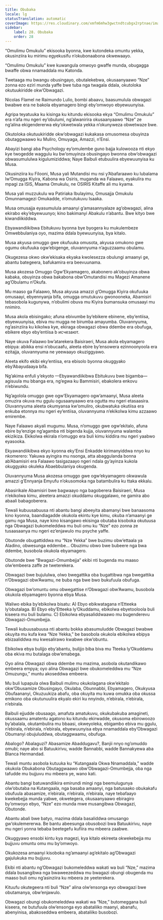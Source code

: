 ```yaml
---
title: Obubaka
locale: lg
statusTranslation: automatic
coverImage: https://res.cloudinary.com/xmfm6mhw3gwctndtcubgx2rptnae/image/upload/v1740468922/small_cover_tratado_de_psicologia_revolucionaria_a4c0dca4e0.webp
sidebar:
    label: 28. Obubaka
    order: 28
---
```

“Omulimu Omukulu” ekisooka byonna, kwe kutondeka omuntu yekka, okusinziira ku mirimu egyekusifu n’okubonaabona okwewaayo.

“Omulimu Omukulu” kwe kuwangula omwoyo gwaffe munda, obugagga bwaffe obwa nnamaddala mu Katonda.

Twetaaga mu bwangu obusingayo, obutalekebwa, okusaanyaawo “Nze” zonna ezo eziri munda yaffe bwe tuba nga twagala ddala, okutoloka okutuukiridde okw’Obwagazi.

Nicolas Flamel ne Raimundo Lulio, bombi abaavu, baasumulula obwagazi bwabwe era ne bakola ebyamagero bingi eby’omwoyo ebyewuunyisa.

Agripa teyatuuka ku kisinga ku kitundu ekisooka ekya “Omulimu Omukulu” era n’afa mu ngeri ey’obulumi, ng’alwanirira okusaanyaawo “Nze” ze ng’alina ekigendererwa eky’okwetwala yekka n’okunyweza obwetwaze bwe.

Okutoloka okutuukiridde okw’obwagazi kukakasa omusomesa obuyinza obutaggwaawo ku Muliro, Omuyaga, Amazzi, n’Ensi.

Abayizi bangi aba Psychology ey’omulembe guno bajja kulowooza nti ekyo kye twogedde waggulu ku bw’omuyinza obusingayo bwonna obw’obwagazi obwasumululwa kigulumiziddwa; Naye Baibuli etubuulira ebyewuunyisa ku Musa.

Okusinziira ku Filooni, Musa yali Mutandisi mu nsi y’Abafaraawo ku lubalama lw’Omugga Kiyira, Kabona wa Osiris, muganda wa Falaawo, eyakulira mu mpagi za ISIS, Maama Omukulu, ne OSIRIS Kitaffe ali mu kyama.

Musa yali muzzukulu wa Patiriaka Ibulayimu, Omusajja Omukulu Omunnamagezi Omukadde, n’omutukuvu Isaaka.

Musa omusajja eyasumulula amaanyi g’amasannyalaze ag’obwagazi, alina ekirabo eky’ebyewuunyo; kino bakimanyi Abakulu n’abantu. Bwe kityo bwe kiwandiikiddwa.

Ebyawandiikibwa Ebitukuvu byonna bye byogera ku mukulembeze Omwebbulaniya oyo, mazima ddala byewuunyisa, bya kitalo.

Musa akyusa omuggo gwe okufuuka omusota, akyusa omukono gwe ogumu okufuuka ogw’ebigenge, oluvannyuma n’aguzzaamu obulamu.

Okugezesa okwo okw’ekisaka ekyaka kwolesezza obulungi amaanyi ge, abantu bategeera, bafukamira era beevuunama.

Musa akozesa Omuggo Ogw’Ekyamagero, akabonero ak’obuyinza obwa kabaka, obuyinza obwa bakabona obw’Omutandisi mu Magezi Amanene ag’Obulamu n’Okufa.

Mu maaso ga Falaawo, Musa akyusa amazzi g’Omugga Kiyira okufuuka omusaayi, ebyennyanja bifa, omugga omutukuvu gwonooneka, Abamisiri tebasobola kugunywa, n’obulimi obuva mu Kiyira bumansuka omusaayi mu nnimiro.

Musa akola ebisingako; afuna ebivumbe by’ebikere ebinene, eby’entiisa, ebyewuunyisa, ebiva mu mugga ne birumba amayumba. Oluvannyuma, ng’asinziira ku kikolwa kye, ekiraga obwagazi obwa ddembe era obufuga, ebikere ebyo eby’entiisa b исчезают.

Naye okuva Falaawo bw’atarekera Baisiraeri, Musa akola ebyamagero ebipya: abikka ensi n’obucaafu, aleeta ebire by’ensowera ezinnoonyoola era ezitajja, oluvannyuma ne yeewaayo okuziggyawo.

Aleeta ekifo ekibi eky’entiisa, era ebisolo byonna okuggyako eby’Abayudaaya bifa.

Ng’akima enfuli y’ekyoto —Ebyawandiikibwa Ebitukuvu bwe bigamba— agisuula mu bbanga era, ng’egwa ku Bammisiri, ebakolera enkovu n’ebiwundu.

Ng’agolola omuggo gwe ogw’Ekyamagero ogw’amaanyi, Musa aleeta omuzira okuva mu ggulu ogusaanyaawo era ogutta mu ngeri etasaasira. Oluvannyuma aleeta okumyansa kw’omuliro, okubwatuka okutiisa era enkuba etonnya mu ngeri ey’entiisa, oluvannyuma n’ekikolwa kimu azzaawo emirembe.

Naye Falaawo akyali mugumu. Musa, n’omuggo gwe ogw’ekitalo, afuna ebire by’enzige ng’agamba nti bigenda kujja, oluvannyuma walamba ekizikiza. Ekikolwa ekirala n’omuggo era buli kimu kiddira mu ngeri yaabwo eyasooka.

Ekyawandiikibwa ekyo kyonna eky’Ensi Enkadde kirimanyiddwa nnyo ku nkomerero: Yakuwa ayingira mu nsonga, atta abaggulanda bonna ab’Abamisiri era Falaawo tasigazaayo ngeri ndala gy’ayinza kukola okuggyako okuleka Abaebbulaniya okugenda.

Oluvannyuma Musa akozesa omuggo gwe ogw’ekyamagero okwawula amazzi g’Ennyanja Emyufu n’okusomoka nga batambulira ku ttaka ekkalu.

Abasirikale Abamisiri bwe bagwaayo nga bagoberera Baisiraeri, Musa n’ekikolwa kimu, aleetera amazzi okuddamu okuggalawo, ne gamira abo abaali babagoberera.

Tewali kubuusabuusa nti abantu bangi abeeyita abamanyi bwe banaasoma kino kyonna, baandiagadde okukola ekintu kye kimu, okuba n’amaanyi ge gamu nga Musa, naye kino kisangawo ekisinga obutaba kisoboka okutuusa nga Obwagazi bukomeleddwa mu buli omu ku “Nze” ezo zonna ze tusaasaanya mu ngeri ez’enjawulo mu psyche yaffe.

Obutonde obugattiddwa mu “Nze Yekka” bwe buzimu obw’ettaala ya Aladino, obwesunga eddembe… Obuzimu obwo bwe bubeere nga bwa ddembe, busobola okukola ebyamagero.

Obutonde bwe “Bwagazi-Omumbejja” ekibi nti bugenda mu maaso olw’embeera zaffe ze tweterekera.

Obwagazi bwe bujululwa, olwo bwegattika oba bugattibwa nga bwegattika n’Obwagazi obw’Awamu, ne buba nga bwe bwo bukufuula obufuga.

Obwagazi bw’omuntu omu obwegattise n’Obwagazi obw’Awamu, busobola okukola ebyamagero byonna ebya Musa.

Waliwo ebika by’ebikolwa bisatu: A) Ebyo ebikwatagana n’Etteeka ly’obutalaga. B) Ebyo eby’Etteeka ly’Okuddamu, ebikolwa ebyetooloola buli kiseera mu buli bulamu. C) Ebikolwa ebyasaliddwaawo mu bugenderevu Obwagazi-Omumbejja.

Tewali kubuusabuusa nti abantu bokka abasumuludde Obwagazi bwabwe okuyita mu kufa kwa “Nze Yekka,” be basobola okukola ebikolwa ebipya ebizaaliddwa mu kwesalirawo kwabwe okw’obuntu.

Ebikolwa ebya bulijjo eby’abantu, bulijjo biba biva mu Tteeka ly’Okuddamu oba ekiva mu butalaga obw’emabega.

Oyo alina Obwagazi obwa ddembe mu mazima, asobola okutandikawo embeera empya; oyo alina Obwagazi bwe obukomeleddwa mu “Nze Omuzungu,” muntu akoseddwa embeera.

Mu buli lupapula olwa Baibuli mulimu okukolagana okw’ekitalo okw’Obusamize Obusingayo, Okulaba, Obunnabbi, Ebyamagero, Okukyusa Obufaananyi, Okuzuukiza abafu, oba okuyita mu kuwa omukka oba okussa emikono oba okutunuulira ekyalo ekiri ku nnyindo, n’ebirala, n’ebirala, n’ebirala.

Baibuli ejjudde obusaago, amafuta amatukuvu, okukubakuba amagineti, okussaamu amatentu agatono ku kitundu ekirwadde, okusoma ebirowoozo by’abalala, okutambulira mu bbaasi, okweyoleka, ebigambo ebiva mu ggulu, n’ebirala, n’ebirala, n’ebirala, ebyewuunyisa ebya nnamaddala eby’Obwagazi Obumanyi obujuluddwa, obutaggwaamu, obufuga.

Abalogo? Abalaguzi? Abasamize Abaddugavu?, Banjii nnyo ng’omuddo omubi; naye abo si Batuukirivu, wadde Bannabbi, wadde Bannakyewa aba Blanca Hermandad.

Tewali muntu asobola kutuuka ku “Kutangaala Okwa Nnamaddala,” wadde okukola Obukabona Obutaggwaawo obw’Obwagazi-Omumbejja, oba nga tafudde mu bujjuvu mu mbeera ye, wano kati.

Abantu bangi batuwandiikira emirundi mingi nga beemulugunya olw’obutaba na Kutangaala, nga basaba amaanyi, nga batusaako obukakafu obufuula abasamize, n’ebirala, n’ebirala, n’ebirala, naye tebafaayo kwekebejja munda yabwe, okwetegera, okusaanyaawo ebiragiro by’omwoyo ebyo, “Nze” ezo munda mwe musangibwa Obwagazi, Obutonde.

Abantu abali bwe batyo, mazima ddala basaliddwa omusango gw’okulemererwa. Be bantu abeesunga obusobozi bwa Batuukirivu, naye mu ngeri yonna tebaba beetegefu kufiira mu mbeera zaabwe.

Okuggyawo ensobi kintu kya magezi, kya kitalo ekireeta okwekebejja mu bujjuvu omuntu omu mu by’omwoyo.

Okukozesa amaanyi kisoboka ng’amaanyi ag’ekitalo ag’Obwagazi gajulukuka mu bujjuvu.

Ekibi nti abantu ng’Obwagazi bukomeleddwa wakati wa buli “Nze,” mazima ddala busangibwa nga bwaweezeddwa mu bwagazi obungi obugenda mu maaso buli omu ng’asinziira ku mbeera ze yeeterekera.

Kituufu okutegeera nti buli “Nze” alina olw’ensonga eyo obwagazi bwe obutamanya, obw’enjawulo.

Obwagazi obungi obukomeleddwa wakati wa “Nze,” butomeggana buli kiseera, ne butufuula olw’ensonga eyo abataliiko maanyi, abanafu, abenyinisa, abakoseddwa embeera, abataliiko busobozi.

